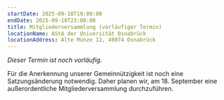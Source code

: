 ```yaml
---
startDate: 2025-09-18T19:00:00
endDate: 2025-09-18T23:00:00
title: Mitgliederversammlung (vorläufiger Termin)
locationName: AStA der Universität Osnabrück
locationAddress: Alte Münze 12, 49074 Osnabrück
---
```


*Dieser Termin ist noch vorläufig.*

Für die Anerkennung unserer Gemeinnützigkeit ist noch eine Satzungsänderung notwendig.
Daher planen wir, am 18. September eine außerordentliche Mitgliederversammlung durchzuführen.
